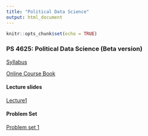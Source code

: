 ```yaml
---
title: "Political Data Science"
output: html_document
---
```


```r
knitr::opts_chunk$set(echo = TRUE)
```

### PS 4625: Political Data Science (Beta version)

[Syllabus](https://jmontgomery.github.io/PDS/Syllabus/PDS2020.pdf)  

[Online Course Book](http://jmontgomery.github.io/PDS/PoliticalDataScience/)

#### Lecture slides
[Lecture1](https://jmontgomery.github.io/PDS/Slides/01Introduction.pdf)

#### Problem Set

[Problem set 1](https://jmontgomery.github.io/PS582/ProblemSets/PS1.pdf)
